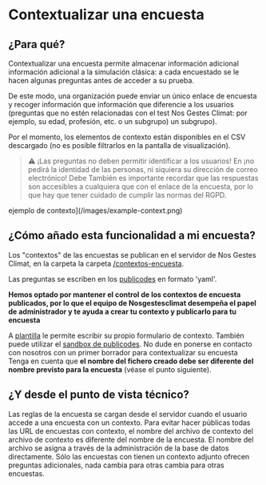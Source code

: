 # Contextualizar una encuesta

## ¿Para qué?

Contextualizar una encuesta permite almacenar información adicional
información adicional a la simulación clásica: a cada encuestado se le hacen algunas
preguntas antes de acceder a su prueba.

De este modo, una organización puede enviar un único enlace de encuesta y recoger información que
información que diferencie a los usuarios (preguntas que no estén relacionadas con el
test Nos Gestes Climat: por ejemplo, su edad, profesión, etc. o un subgrupo)
un subgrupo).

Por el momento, los elementos de contexto están disponibles en el CSV descargado
(no es posible filtrarlos en la pantalla de visualización).

> ⚠️ ¡Las preguntas no deben permitir identificar a los usuarios! En
> ¡no pedirá la identidad de las personas, ni siquiera su dirección de correo electrónico! Debe
> También es importante recordar que las respuestas son accesibles a cualquiera que
> con el enlace de la encuesta, por lo que hay que tener cuidado de cumplir las
> normas del RGPD.

ejemplo de contexto](/images/example-context.png)

## ¿Cómo añado esta funcionalidad a mi encuesta?

Los "contextos" de las encuestas se publican en el servidor de Nos Gestes Climat, en la carpeta
la carpeta
<a href="https://github.com/incubateur-ademe/nosgestesclimat-server/tree/master/contextes-sondage">/contextos-encuesta</a>.

Las preguntas se escriben en los <a href="https://publi.codes/">publicodes</a>
en formato 'yaml'.

**Hemos optado por mantener el control de los contextos de encuesta publicados, por lo que el equipo de Nosgestesclimat desempeña el papel de administrador y te ayuda a crear tu contexto y publicarlo para tu encuesta**

A
<a href="https://github.com/incubateur-ademe/nosgestesclimat-server/tree/master/contextes-sondage/template%20de%20contexte.yaml">plantilla</a>
le permite escribir su propio formulario de contexto. También puede
utilizar el <a href="https://vu.fr/szYP">sandbox de publicodes</a>. No dude en
ponerse en contacto con nosotros con un primer borrador para contextualizar su encuesta
Tenga en cuenta que **el nombre del fichero creado debe ser diferente del nombre previsto para la encuesta** (véase el punto siguiente).

## ¿Y desde el punto de vista técnico?

Las reglas de la encuesta se cargan desde el servidor cuando
el usuario accede a una encuesta con un contexto. Para evitar
hacer públicas todas las URL de encuestas con contexto, el nombre del archivo de contexto
del archivo de contexto es diferente del nombre de la encuesta. El nombre del archivo se asigna a través de
la administración de la base de datos directamente. Sólo las encuestas con
tienen un contexto adjunto ofrecen preguntas adicionales, nada cambia para otras
cambia para otras encuestas.
